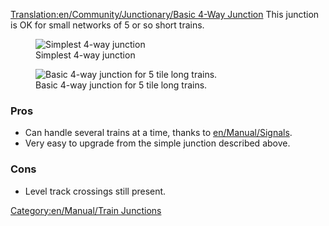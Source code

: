 [[Translation:en/Community/Junctionary/Basic 4-Way Junction]]
{{en/Community/Junctionary/Navigation}}
This junction is OK for small networks of 5 or so short trains.

[[File:en/Community/Junctionary/Basic4.png|none|frame|Simplest 4-way junction]]

{{en/Community/Junctionary/Junction Criteria|Cheap|0|1|0|1|0|0|1|1|0|0|0||Broken down trains stop whole junction.|
*Can only handle one train at a time. (Can be fixed using [[en/Manual/Signals]])
*Will cause traffic backup. 
}}


[[File:en/Community/Junctionary/4way-small-odisseus.png|none|frame|Basic 4-way junction for 5 tile long trains.]]

{{en/Community/Junctionary/Junction Criteria|Cheap|1|2|2|4|1|0|1|1|0|0|3||Broken down trains can block up to all directions except one.|
*Tunnels can be replaced with bridges.
*The central track should be long enough for the longest train to fit inside. Otherwise, remove signals at the central tracks.
}}

===Pros===
*Can handle several trains at a time, thanks to [[en/Manual/Signals]].
*Very easy to upgrade from the simple junction described above.

===Cons===
*Level track crossings still present.



[[Category:en/Manual/Train Junctions]]